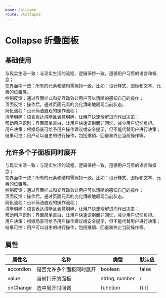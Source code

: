 ```yaml
---
name: Collapse
route: /Collapse
---
```



# Collapse 折叠面板

## 基础使用

<Playground>
  <Collapse value={'1'}>
    <Collapse.Item title="一致性 Consistency" name="1">
      <div>与现实生活一致：与现实生活的流程、逻辑保持一致，遵循用户习惯的语言和概念；</div>
      <div>在界面中一致：所有的元素和结构需保持一致，比如：设计样式、图标和文本、元素的位置等。</div>
    </Collapse.Item>
    <Collapse.Item title="反馈 Feedback" name="2">
      <div>控制反馈：通过界面样式和交互动效让用户可以清晰的感知自己的操作；</div>
      <div>页面反馈：操作后，通过页面元素的变化清晰地展现当前状态。</div>
    </Collapse.Item>
    <Collapse.Item title="效率 Efficiency" name="3">
      <div>简化流程：设计简洁直观的操作流程；</div>
      <div>清晰明确：语言表达清晰且表意明确，让用户快速理解进而作出决策；</div>
      <div>帮助用户识别：界面简单直白，让用户快速识别而非回忆，减少用户记忆负担。</div>
    </Collapse.Item>
    <Collapse.Item title="可控 Controllability" name="4">
      <div>用户决策：根据场景可给予用户操作建议或安全提示，但不能代替用户进行决策；</div>
      <div>结果可控：用户可以自由的进行操作，包括撤销、回退和终止当前操作等。</div>
    </Collapse.Item>
  </Collapse>
</Playground>

## 允许多个子面板同时展开

<Playground>
  <Collapse value={'1'} accordion={true}>
    <Collapse.Item title="一致性 Consistency" name="1">
      <div>与现实生活一致：与现实生活的流程、逻辑保持一致，遵循用户习惯的语言和概念；</div>
      <div>在界面中一致：所有的元素和结构需保持一致，比如：设计样式、图标和文本、元素的位置等。</div>
    </Collapse.Item>
    <Collapse.Item title="反馈 Feedback" name="2">
      <div>控制反馈：通过界面样式和交互动效让用户可以清晰的感知自己的操作；</div>
      <div>页面反馈：操作后，通过页面元素的变化清晰地展现当前状态。</div>
    </Collapse.Item>
    <Collapse.Item title="效率 Efficiency" name="3">
      <div>简化流程：设计简洁直观的操作流程；</div>
      <div>清晰明确：语言表达清晰且表意明确，让用户快速理解进而作出决策；</div>
      <div>帮助用户识别：界面简单直白，让用户快速识别而非回忆，减少用户记忆负担。</div>
    </Collapse.Item>
    <Collapse.Item title="可控 Controllability" name="4">
      <div>用户决策：根据场景可给予用户操作建议或安全提示，但不能代替用户进行决策；</div>
      <div>结果可控：用户可以自由的进行操作，包括撤销、回退和终止当前操作等。</div>
    </Collapse.Item>
  </Collapse>
</Playground>

## 属性

属性名|名称|类型|默认值
----|---|---|---
accordion|是否允许多个面板同时展开|boolean|false
value|当前打开的面板|string, number|/
onChange|选中展开时回调|function|() {}

